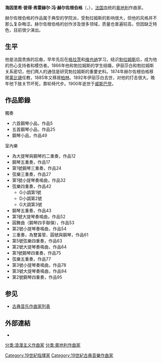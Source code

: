 {{Infobox classical
| 中文名 = 海因里希·馮·赫尔佐根伯格
| 画像 = Herzogenberg.jpg
| 附注 =      
| 原文名 = Heinrich von Herzogenberg
| 国别 = 奥地利 
| 出生日期 = {{birth date|mf=y|1843|6|10}}
| 出生地 = 格拉茨
| 逝世日期 = {{death date and age|mf=y|1900|10|9|1843|6|10}}
| 逝世地 = 威斯巴登
| 所属时期 = 浪漫主义
| 所属乐派 =  
| 擅长作品类型 = 管弦乐，室内乐，宗教音乐
| 代表作 = 三部交响曲，五首弦乐四重奏，两首钢琴三重奏，三首大提琴奏鸣曲，清唱剧《基督诞生》
| 师从 = 
| 学生 = [[埃塞尔·史密斯_(作曲家)|埃塞尔·史密斯]]
| 官方网站 = 
}}

'''海因里希·彼得·弗雷赫尔·冯·赫尔佐根伯格'''（{{lang-de|Heinrich Peter Freiherr von Herzogenberg}}，{{bd|1843年|6月10日|1900年|10月9日|catIdx=F}}），[[法国|法国]]血统的[[奥地利|奥地利]]作曲家。

赫尔佐根伯格的作品属于典型的学院派，受勃拉姆斯的影响很大，但他的风格并不那么复杂晦涩。赫尔佐根伯格的创作涉及很多领域，质量也普遍较高，但因缺乏特色，目前很少演出。

== 生平 ==
他是法国贵族的后裔，早年先后在[[格拉茨|格拉茨]]和[[维也纳|维也纳]]学习，结识[[勃拉姆斯|勃拉姆斯]]后，成为他的热心支持者和模仿者。1866年他和勃拉姆斯的学生{{link-de|伊丽莎白·馮·赫爾佐根伯格|Elisabeth von Herzogenberg|伊丽莎白·馮·施托克豪森}}结婚，伊丽莎白和勃拉姆斯关系密切，他们两人的通信是研究勃拉姆斯的重要史料。1874年赫尔佐根伯格移居[[莱比锡|莱比锡]]任教，1885年又移居[[柏林|柏林]]。1892年伊丽莎白去世，对他的打击很大。晚年他下肢关节坏死，靠轮椅代步。1900年逝世于[[威斯巴登|威斯巴登]]。

== 作品節錄 ==
{{div col}}
;獨奏
* 六首鋼琴小品，作品5
* 五首鋼琴小品，作品25
* 鋼琴小品，作品49

;室內樂
* 為大提琴與鋼琴的二重奏，作品12
* 鋼琴五重奏，作品17
* 第1號鋼琴三重奏，作品24
* 弦樂三重奏，作品27
* 第1號小提琴奏鳴曲，作品32
* 弦樂四重奏，作品42
** G小調第1號
** D小調第2號
** G大調第3號
* 鋼琴五重奏，作品43
* 第1號大提琴奏鳴曲，作品52
* 圓舞曲（鋼琴四手聯彈），作品53
* 第2號小提琴奏鳴曲，作品54
* 三重奏，為雙簧管、圓號與鋼琴，作品61
* 第5號弦樂四重奏，作品63
* 第2號大提琴奏鳴曲，作品64
* 第1號鋼琴四重奏，作品75
* 弦樂五重奏，作品77
* 第3號小提琴奏鳴曲，作品78
* 第3號大提琴奏鳴曲，作品94
* 第2號鋼琴四重奏，作品95
{{div col end}}

== 参见 ==
{{Portal box|古典音樂}}
* [[古典音乐作曲家列表|古典音乐作曲家列表]]

== 外部連結 ==
* {{IMSLP|id=Herzogenberg, Heinrich von}}

{{Authority control}}

{{DEFAULTSORT:Herzogenberg, Heinrich}}
[[分类:浪漫主义作曲家|分类:浪漫主义作曲家]]
[[分类:奧地利作曲家|分类:奧地利作曲家]]
[[Category:19世紀指揮家|Category:19世紀指揮家]]
[[Category:19世紀古典音樂作曲家|Category:19世紀古典音樂作曲家]]
